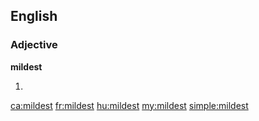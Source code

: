 ==English==

===Adjective===
'''mildest'''

# {{en-superlative of|mild}}

[[ca:mildest]]
[[fr:mildest]]
[[hu:mildest]]
[[my:mildest]]
[[simple:mildest]]